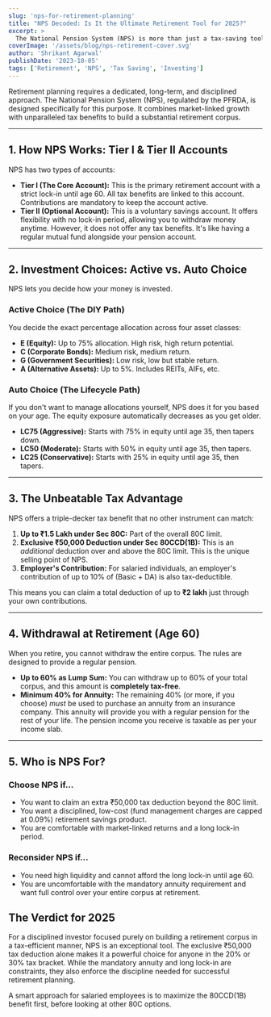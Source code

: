 ```yaml
---
slug: 'nps-for-retirement-planning'
title: "NPS Decoded: Is It the Ultimate Retirement Tool for 2025?"
excerpt: >
  The National Pension System (NPS) is more than just a tax-saving tool; it's a dedicated, low-cost retirement vehicle. With its unique extra ₹50,000 tax deduction under Sec 80CCD(1B) and market-linked returns that have historically outpaced traditional products, NPS demands a closer look from every serious long-term investor. This guide dissects its structure, investment options (Active vs. Auto), withdrawal rules, and tax benefits to help you decide if it's the right fit for your retirement portfolio in 2025.
coverImage: '/assets/blog/nps-retirement-cover.svg'
author: 'Shrikant Agarwal'
publishDate: '2023-10-05'
tags: ['Retirement', 'NPS', 'Tax Saving', 'Investing']
---
```


Retirement planning requires a dedicated, long-term, and disciplined approach. The National Pension System (NPS), regulated by the PFRDA, is designed specifically for this purpose. It combines market-linked growth with unparalleled tax benefits to build a substantial retirement corpus.

---

## 1. How NPS Works: Tier I & Tier II Accounts

NPS has two types of accounts:

- **Tier I (The Core Account):** This is the primary retirement account with a strict lock-in until age 60. All tax benefits are linked to this account. Contributions are mandatory to keep the account active.
- **Tier II (Optional Account):** This is a voluntary savings account. It offers flexibility with no lock-in period, allowing you to withdraw money anytime. However, it does not offer any tax benefits. It's like having a regular mutual fund alongside your pension account.

---

## 2. Investment Choices: Active vs. Auto Choice

NPS lets you decide how your money is invested.

### Active Choice (The DIY Path)
You decide the exact percentage allocation across four asset classes:
- **E (Equity):** Up to 75% allocation. High risk, high return potential.
- **C (Corporate Bonds):** Medium risk, medium return.
- **G (Government Securities):** Low risk, low but stable return.
- **A (Alternative Assets):** Up to 5%. Includes REITs, AIFs, etc.

### Auto Choice (The Lifecycle Path)
If you don't want to manage allocations yourself, NPS does it for you based on your age. The equity exposure automatically decreases as you get older.
- **LC75 (Aggressive):** Starts with 75% in equity until age 35, then tapers down.
- **LC50 (Moderate):** Starts with 50% in equity until age 35, then tapers.
- **LC25 (Conservative):** Starts with 25% in equity until age 35, then tapers.

---

## 3. The Unbeatable Tax Advantage

NPS offers a triple-decker tax benefit that no other instrument can match:
1.  **Up to ₹1.5 Lakh under Sec 80C:** Part of the overall 80C limit.
2.  **Exclusive ₹50,000 Deduction under Sec 80CCD(1B):** This is an *additional* deduction over and above the 80C limit. This is the unique selling point of NPS.
3.  **Employer's Contribution:** For salaried individuals, an employer's contribution of up to 10% of (Basic + DA) is also tax-deductible.

This means you can claim a total deduction of up to **₹2 lakh** just through your own contributions.

---

## 4. Withdrawal at Retirement (Age 60)

When you retire, you cannot withdraw the entire corpus. The rules are designed to provide a regular pension.
- **Up to 60% as Lump Sum:** You can withdraw up to 60% of your total corpus, and this amount is **completely tax-free**.
- **Minimum 40% for Annuity:** The remaining 40% (or more, if you choose) *must* be used to purchase an annuity from an insurance company. This annuity will provide you with a regular pension for the rest of your life. The pension income you receive is taxable as per your income slab.

---

## 5. Who is NPS For?

### Choose NPS if...
- You want to claim an extra ₹50,000 tax deduction beyond the 80C limit.
- You want a disciplined, low-cost (fund management charges are capped at 0.09%) retirement savings product.
- You are comfortable with market-linked returns and a long lock-in period.

### Reconsider NPS if...
- You need high liquidity and cannot afford the long lock-in until age 60.
- You are uncomfortable with the mandatory annuity requirement and want full control over your entire corpus at retirement.

## The Verdict for 2025

For a disciplined investor focused purely on building a retirement corpus in a tax-efficient manner, NPS is an exceptional tool. The exclusive ₹50,000 tax deduction alone makes it a powerful choice for anyone in the 20% or 30% tax bracket. While the mandatory annuity and long lock-in are constraints, they also enforce the discipline needed for successful retirement planning.

A smart approach for salaried employees is to maximize the 80CCD(1B) benefit first, before looking at other 80C options. 